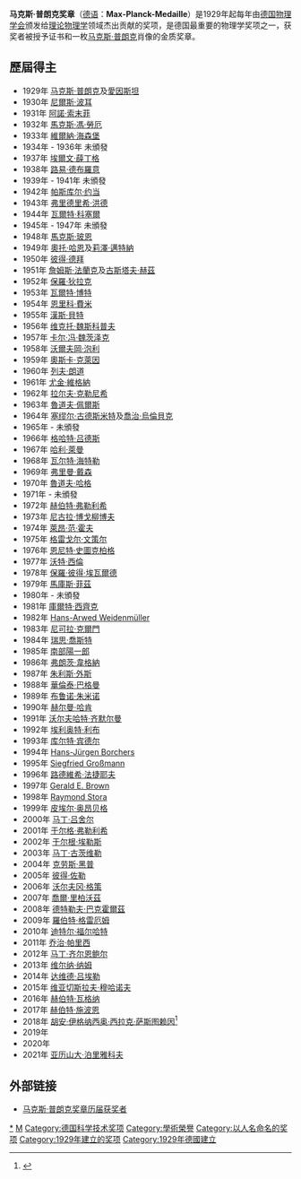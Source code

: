 '''马克斯·普朗克奖章'''（[[德语|德语]]：'''Max-Planck-Medaille'''）是1929年起每年由[[德国物理学会|德国物理学会]]颁发给[[理论物理学|理论物理学]]领域杰出贡献的奖项，是德国最重要的物理学奖项之一，获奖者被授予证书和一枚[[马克斯·普朗克|马克斯·普朗克]]肖像的金质奖章。

==歷屆得主==

*1929年 [[马克斯·普朗克|马克斯·普朗克]]及[[愛因斯坦|愛因斯坦]]
*1930年 [[尼爾斯·波耳|尼爾斯·波耳]] 
*1931年 [[阿諾·索末菲|阿諾·索末菲]] 
*1932年 [[馬克斯·馮·勞厄|馬克斯·馮·勞厄]] 
*1933年 [[維爾納·海森堡|維爾納·海森堡]] 
*1934年 - 1936年 未頒發
*1937年 [[埃爾文·薛丁格|埃爾文·薛丁格]] 
*1938年 [[路易·德布羅意|路易·德布羅意]]
*1939年 - 1941年 未頒發
*1942年 [[帕斯库尔·约当|帕斯库尔·约当]] 
*1943年 [[弗里德里希·洪德|弗里德里希·洪德]] 
*1944年 [[瓦爾特·科塞爾|瓦爾特·科塞爾]] 
*1945年 - 1947年 未頒發
*1948年 [[馬克斯·玻恩|馬克斯·玻恩]] 
*1949年 [[奧托·哈恩|奧托·哈恩]]及[[莉澤·邁特納|莉澤·邁特納]] 
*1950年 [[彼得·德拜|彼得·德拜]] 
*1951年 [[詹姆斯·法蘭克|詹姆斯·法蘭克]]及[[古斯塔夫·赫茲|古斯塔夫·赫茲]]
*1952年 [[保羅·狄拉克|保羅·狄拉克]]
*1953年 [[瓦爾特·博特|瓦爾特·博特]]
*1954年 [[恩里科·費米|恩里科·費米]]
*1955年 [[漢斯·貝特|漢斯·貝特]]
*1956年 [[维克托·魏斯科普夫|维克托·魏斯科普夫]]
*1957年 [[卡尔·冯·魏茨泽克|卡尔·冯·魏茨泽克]]
*1958年 [[沃爾夫岡·泡利|沃爾夫岡·泡利]]
*1959年 [[奧斯卡·克萊因|奧斯卡·克萊因]]
*1960年 [[列夫·朗道|列夫·朗道]]
*1961年 [[尤金·維格納|尤金·維格納]]
*1962年 [[拉尔夫·克勒尼希|拉尔夫·克勒尼希]]
*1963年 [[魯道夫·佩爾斯|魯道夫·佩爾斯]]
*1964年 [[塞缪尔·古德斯米特|塞缪尔·古德斯米特]]及[[喬治·烏倫貝克|喬治·烏倫貝克]]
*1965年 - 未頒發
*1966年 [[格哈特·吕德斯|格哈特·吕德斯]]
*1967年 [[哈利·萊曼|哈利·萊曼]]
*1968年 [[瓦尔特·海特勒|瓦尔特·海特勒]]
*1969年 [[弗里曼·戴森|弗里曼·戴森]]
*1970年 [[魯道夫·哈格|魯道夫·哈格]]
*1971年 - 未頒發
*1972年 [[赫伯特·弗勒利希|赫伯特·弗勒利希]]
*1973年 [[尼古拉·博戈柳博夫|尼古拉·博戈柳博夫]]
*1974年 [[萊昂·范·霍夫|萊昂·范·霍夫]]
*1975年 [[格雷戈尔·文策尔|格雷戈尔·文策尔]]
*1976年 [[恩尼特·史圖克柏格|恩尼特·史圖克柏格]]
*1977年 [[沃特·西倫|沃特·西倫]]
*1978年 [[保羅·彼得·埃瓦爾德|保羅·彼得·埃瓦爾德]]
*1979年 [[馬庫斯·菲茲|馬庫斯·菲茲]]
*1980年 - 未頒發
*1981年 [[庫爾特·西齊克|庫爾特·西齊克]]
*1982年 [[Hans-Arwed_Weidenmüller|Hans-Arwed Weidenmüller]]
*1983年 [[尼可拉·克爾門|尼可拉·克爾門]]
*1984年 [[瑞思·喬斯特|瑞思·喬斯特]]
*1985年 [[南部陽一郎|南部陽一郎]]
*1986年 [[弗朗茨·韋格納|弗朗茨·韋格納]]
*1987年 [[朱利斯·外斯|朱利斯·外斯]]
*1988年 [[華倫泰·巴格曼|華倫泰·巴格曼]]
*1989年 [[布鲁诺·朱米诺|布鲁诺·朱米诺]]
*1990年 [[赫尔曼·哈肯|赫尔曼·哈肯]]
*1991年 [[沃尔夫哈特·齐默尔曼|沃尔夫哈特·齐默尔曼]]
*1992年 [[埃利奥特·利布|埃利奥特·利布]]
*1993年 [[库尔特·宾德尔|库尔特·宾德尔]]
*1994年 [[Hans-Jürgen_Borchers|Hans-Jürgen Borchers]]
*1995年 [[Siegfried_Großmann|Siegfried Großmann]]
*1996年 [[路德維希·法捷耶夫|路德維希·法捷耶夫]]
*1997年 [[Gerald_E._Brown|Gerald E. Brown]]
*1998年 [[Raymond_Stora|Raymond Stora]]
*1999年 [[皮埃尔·奥昂贝格|皮埃尔·奥昂贝格]]
*2000年 [[马丁·吕舍尔|马丁·吕舍尔]]
*2001年 [[于尔格·弗勒利希|于尔格·弗勒利希]]
*2002年 [[于尔根·埃勒斯|于尔根·埃勒斯]]
*2003年 [[马丁·古茨维勒|马丁·古茨维勒]]
*2004年 [[克劳斯·黑普|克劳斯·黑普]]
*2005年 [[彼得·佐勒|彼得·佐勒]]
*2006年 [[沃尔夫冈·格策|沃尔夫冈·格策]]
*2007年 [[喬爾·里柏沃茲|喬爾·里柏沃茲]]
*2008年 [[德特勒夫·巴克霍爾茲|德特勒夫·巴克霍爾茲]]
*2009年 [[羅伯特·格雷厄姆|羅伯特·格雷厄姆]]
*2010年 [[迪特尔·福尔哈特|迪特尔·福尔哈特]]
*2011年 [[乔治·帕里西|乔治·帕里西]]
*2012年 [[马丁·齐尔恩鲍尔|马丁·齐尔恩鲍尔]]
*2013年 [[维尔纳·纳姆|维尔纳·纳姆]]
*2014年 [[达维德·吕埃勒|达维德·吕埃勒]]
*2015年 [[维亚切斯拉夫·穆哈诺夫|维亚切斯拉夫·穆哈诺夫]]
*2016年 [[赫伯特·瓦格纳_(物理学家)|赫伯特·瓦格纳]]
*2017年 [[赫伯特·施波恩|赫伯特·施波恩]]
*2018年 [[胡安·伊格纳西奥·西拉克·萨斯图赖因|胡安·伊格纳西奥·西拉克·萨斯图赖因]]<ref>{{Cite web |url=http://www.dpg-physik.de/preise/preistraeger_mp.html |title=存档副本 |access-date=2018-01-12 |archive-url=https://web.archive.org/web/20160730221451/http://www.dpg-physik.de/preise/preistraeger_mp.html |archive-date=2016-07-30 |dead-url=yes }}</ref>
*2019年 {{link-en|德特勒夫·洛瑟|Detlef Lohse}}
*2020年 {{link-en|安杰伊·布拉斯|Andrzej Buras}}
*2021年 [[亚历山大·泊里雅科夫|亚历山大·泊里雅科夫]]

== 外部链接 ==
* [https://web.archive.org/web/20060628071212/http://www.dpg-physik.de/dpg/preise/preistraeger/max-planck-medaille.pdf 马克斯·普朗克奖章历届获奖者]

{{马克斯·普朗克奖章获得者}}
[[Category:馬克斯·普朗克獎章獲得者|*]]
[[Category:物理奖项|M]]
[[Category:德国科学技术奖项|Category:德国科学技术奖项]]
[[Category:學術榮譽|Category:學術榮譽]]
[[Category:以人名命名的奖项|Category:以人名命名的奖项]]
[[Category:1929年建立的奖项|Category:1929年建立的奖项]]
[[Category:1929年德國建立|Category:1929年德國建立]]
<references />